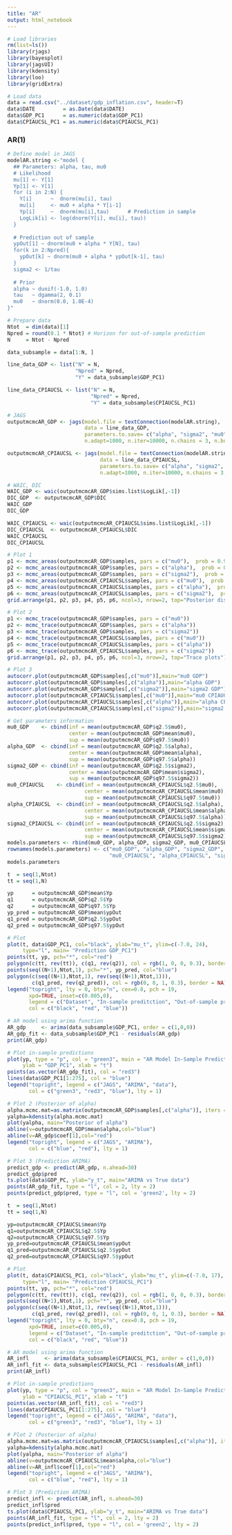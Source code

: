 ```yaml
---
title: "AR"
output: html_notebook
---
```


```r
# Load libraries
rm(list=ls())
library(rjags)
library(bayesplot)
library(jagsUI)
library(kdensity)
library(loo)
library(gridExtra)
```

```r
# Load data
data = read.csv("../dataset/gdp_inflation.csv", header=T)
data$DATE         = as.Date(data$DATE)
data$GDP_PC1      = as.numeric(data$GDP_PC1)
data$CPIAUCSL_PC1 = as.numeric(data$CPIAUCSL_PC1)
```

### AR(1)
```r
# Define model in JAGS
modelAR.string <-"model {
  ## Parameters: alpha, tau, mu0
  # Likelihood 
  mu[1] <- Y[1]
  Yp[1] <- Y[1]
  for (i in 2:N) {
    Y[i]      ~  dnorm(mu[i], tau)
    mu[i]     <- mu0 + alpha * Y[i-1]
    Yp[i]     ~  dnorm(mu[i],tau)      # Prediction in sample
    LogLik[i] <- log(dnorm(Y[i], mu[i], tau)) 
  }
  
  # Prediction out of sample 
  ypOut[1] ~ dnorm(mu0 + alpha * Y[N], tau) 
  for(k in 2:Npred){
    ypOut[k] ~ dnorm(mu0 + alpha * ypOut[k-1], tau) 
  }
  sigma2 <- 1/tau
  
  # Prior 
  alpha ~ dunif(-1.0, 1.0)
  tau   ~ dgamma(2, 0.1)
  mu0   ~ dnorm(0.0, 1.0E-4)
}"
```

```r
# Prepare data
Ntot  = dim(data)[1]
Npred = round(0.1 * Ntot) # Horizon for out-of-sample prediction
N     = Ntot - Npred

data_subsample = data[1:N, ]

line_data_GDP <- list("N" = N,
                      "Npred" = Npred,
                      "Y" = data_subsample$GDP_PC1)

line_data_CPIAUCSL <- list("N" = N,
                           "Npred" = Npred,
                           "Y" = data_subsample$CPIAUCSL_PC1)

# JAGS
outputmcmcAR_GDP <- jags(model.file = textConnection(modelAR.string),
                         data = line_data_GDP,
                         parameters.to.save= c("alpha", "sigma2", "mu0", "Yp", "ypOut", "LogLik"), 
                         n.adapt=1000, n.iter=10000, n.chains = 3, n.burnin = 1000)

outputmcmcAR_CPIAUCSL <- jags(model.file = textConnection(modelAR.string),
                              data = line_data_CPIAUCSL,
                              parameters.to.save= c("alpha", "sigma2", "mu0", "Yp", "ypOut", "LogLik"), 
                              n.adapt=1000, n.iter=10000, n.chains = 3, n.burnin = 1000)
```

```r
# WAIC, DIC
WAIC_GDP <- waic(outputmcmcAR_GDP$sims.list$LogLik[,-1])
DIC_GDP  <- outputmcmcAR_GDP$DIC
WAIC_GDP
DIC_GDP

WAIC_CPIAUCSL <- waic(outputmcmcAR_CPIAUCSL$sims.list$LogLik[,-1])
DIC_CPIAUCSL  <- outputmcmcAR_CPIAUCSL$DIC
WAIC_CPIAUCSL
DIC_CPIAUCSL
```

```r
# Plot 1
p1 <- mcmc_areas(outputmcmcAR_GDP$samples, pars = c("mu0"),  prob = 0.95)
p2 <- mcmc_areas(outputmcmcAR_GDP$samples, pars = c("alpha"),  prob = 0.95)
p3 <- mcmc_areas(outputmcmcAR_GDP$samples, pars = c("sigma2"),  prob = 0.95)
p4 <- mcmc_areas(outputmcmcAR_CPIAUCSL$samples, pars = c("mu0"),  prob = 0.95)
p5 <- mcmc_areas(outputmcmcAR_CPIAUCSL$samples, pars = c("alpha"),  prob = 0.95)
p6 <- mcmc_areas(outputmcmcAR_CPIAUCSL$samples, pars = c("sigma2"),  prob = 0.95)
grid.arrange(p1, p2, p3, p4, p5, p6, ncol=3, nrow=2, top="Posterior distributions")

# Plot 2
p1 <- mcmc_trace(outputmcmcAR_GDP$samples, pars = c("mu0"))
p2 <- mcmc_trace(outputmcmcAR_GDP$samples, pars = c("alpha"))
p3 <- mcmc_trace(outputmcmcAR_GDP$samples, pars = c("sigma2"))
p4 <- mcmc_trace(outputmcmcAR_CPIAUCSL$samples, pars = c("mu0"))
p5 <- mcmc_trace(outputmcmcAR_CPIAUCSL$samples, pars = c("alpha"))
p6 <- mcmc_trace(outputmcmcAR_CPIAUCSL$samples, pars = c("sigma2"))
grid.arrange(p1, p2, p3, p4, p5, p6, ncol=3, nrow=2, top="Trace plots")

# Plot 3
autocorr.plot(outputmcmcAR_GDP$samples[,c("mu0")],main="mu0 GDP")
autocorr.plot(outputmcmcAR_GDP$samples[,c("alpha")],main="alpha GDP")
autocorr.plot(outputmcmcAR_GDP$samples[,c("sigma2")],main="sigma2 GDP")
autocorr.plot(outputmcmcAR_CPIAUCSL$samples[,c("mu0")],main="mu0 CPIAUCSL")
autocorr.plot(outputmcmcAR_CPIAUCSL$samples[,c("alpha")],main="alpha CPIAUCSL")
autocorr.plot(outputmcmcAR_CPIAUCSL$samples[,c("sigma2")],main="sigma2 CPIAUCSL")
```

```r
# Get parameters information
mu0_GDP    <- cbind(inf = mean(outputmcmcAR_GDP$q2.5$mu0), 
                    center = mean(outputmcmcAR_GDP$mean$mu0),
                    sup = mean(outputmcmcAR_GDP$q97.5$mu0))
alpha_GDP  <- cbind(inf = mean(outputmcmcAR_GDP$q2.5$alpha), 
                    center = mean(outputmcmcAR_GDP$mean$alpha),
                    sup = mean(outputmcmcAR_GDP$q97.5$alpha))
sigma2_GDP <- cbind(inf = mean(outputmcmcAR_GDP$q2.5$sigma2), 
                    center = mean(outputmcmcAR_GDP$mean$sigma2),
                    sup = mean(outputmcmcAR_GDP$q97.5$sigma2))
mu0_CPIAUCSL    <- cbind(inf = mean(outputmcmcAR_CPIAUCSL$q2.5$mu0), 
                         center = mean(outputmcmcAR_CPIAUCSL$mean$mu0),
                         sup = mean(outputmcmcAR_CPIAUCSL$q97.5$mu0))
alpha_CPIAUCSL  <- cbind(inf = mean(outputmcmcAR_CPIAUCSL$q2.5$alpha), 
                         center = mean(outputmcmcAR_CPIAUCSL$mean$alpha),
                         sup = mean(outputmcmcAR_CPIAUCSL$q97.5$alpha))
sigma2_CPIAUCSL <- cbind(inf = mean(outputmcmcAR_CPIAUCSL$q2.5$sigma2), 
                         center = mean(outputmcmcAR_CPIAUCSL$mean$sigma2),
                         sup = mean(outputmcmcAR_CPIAUCSL$q97.5$sigma2))
models.parameters <- rbind(mu0_GDP, alpha_GDP, sigma2_GDP, mu0_CPIAUCSL, alpha_CPIAUCSL, sigma2_CPIAUCSL)
rownames(models.parameters) <- c("mu0_GDP", "alpha_GDP", "sigma2_GDP", 
                                 "mu0_CPIAUCSL", "alpha_CPIAUCSL", "sigma2_CPIAUCSL")
models.parameters
```

```r
t  = seq(1,Ntot)
tt = seq(1,N)

yp      = outputmcmcAR_GDP$mean$Yp
q1      = outputmcmcAR_GDP$q2.5$Yp
q2      = outputmcmcAR_GDP$q97.5$Yp
yp_pred = outputmcmcAR_GDP$mean$ypOut
q1_pred = outputmcmcAR_GDP$q2.5$ypOut
q2_pred = outputmcmcAR_GDP$q97.5$ypOut

# Plot
plot(t, data$GDP_PC1, col="black", ylab="mu_t", ylim=c(-7.0, 24),
     type="l", main= "Prediction GDP_PC1")
points(tt, yp, pch="*", col="red")
polygon(c(tt, rev(tt)), c(q1, rev(q2)), col = rgb(1, 0, 0, 0.3), border = NA)
points(seq((N+1),Ntot,1), pch="*", yp_pred, col="blue")
polygon(c(seq((N+1),Ntot,1), rev(seq((N+1),Ntot,1))), 
        c(q1_pred, rev(q2_pred)), col = rgb(0, 0, 1, 0.3), border = NA)
legend("topright", lty = 0, bty="n", cex=0.8, pch = 19,
       xpd=TRUE, inset=c(0.005,0),
       legend = c("Dataset", "In-sample preditction", "Out-of-sample prediction"), 
       col = c("black", "red", "blue"))
```

```r
# AR model using arima function
AR_gdp     <- arima(data_subsample$GDP_PC1, order = c(1,0,0))
AR_gdp_fit <- data_subsample$GDP_PC1 - residuals(AR_gdp)
print(AR_gdp)

# Plot in-sample predictions
plot(yp, type = "p", col = "green3", main = "AR Model In-Sample Predictions",
     ylab = "GDP_PC1", xlab = "t")
points(as.vector(AR_gdp_fit), col = "red3")
lines(data$GDP_PC1[1:275], col = "blue")
legend("topright", legend = c("JAGS", "ARIMA", "data"),
       col = c("green3", "red3", "blue"), lty = 1)

# Plot 2 (Posterior of alpha)
alpha.mcmc.mat=as.matrix(outputmcmcAR_GDP$samples[,c("alpha")], iters = FALSE)
yalpha=kdensity(alpha.mcmc.mat)
plot(yalpha, main="Posterior of alpha")
abline(v=outputmcmcAR_GDP$mean$alpha,col="blue")
abline(v=AR_gdp$coef[1],col="red")
legend("topright", legend = c("JAGS", "ARIMA"),
       col = c("blue", "red"), lty = 1)

# Plot 3 (Prediction ARIMA)
predict_gdp <- predict(AR_gdp, n.ahead=30)
predict_gdp$pred
ts.plot(data$GDP_PC, ylab="y_t", main="ARIMA vs True data")
points(AR_gdp_fit, type = "l", col = 2, lty = 2)
points(predict_gdp$pred, type = "l", col = 'green2', lty = 2)
```

```r
t  = seq(1,Ntot)
tt = seq(1,N)

yp=outputmcmcAR_CPIAUCSL$mean$Yp
q1=outputmcmcAR_CPIAUCSL$q2.5$Yp
q2=outputmcmcAR_CPIAUCSL$q97.5$Yp
yp_pred=outputmcmcAR_CPIAUCSL$mean$ypOut
q1_pred=outputmcmcAR_CPIAUCSL$q2.5$ypOut
q2_pred=outputmcmcAR_CPIAUCSL$q97.5$ypOut

# Plot
plot(t, data$CPIAUCSL_PC1, col="black", ylab="mu_t", ylim=c(-7.0, 17),
     type="l", main= "Prediction CPIAUCSL_PC1")
points(tt, yp, pch="*", col="red")
polygon(c(tt, rev(tt)), c(q1, rev(q2)), col = rgb(1, 0, 0, 0.3), border = NA)
points(seq((N+1),Ntot,1), pch="*", yp_pred, col="blue")
polygon(c(seq((N+1),Ntot,1), rev(seq((N+1),Ntot,1))), 
        c(q1_pred, rev(q2_pred)), col = rgb(0, 0, 1, 0.3), border = NA)
legend("topright", lty = 0, bty="n", cex=0.8, pch = 19,
       xpd=TRUE, inset=c(0.005,0),
       legend = c("Dataset", "In-sample preditction", "Out-of-sample prediction"), 
       col = c("black", "red", "blue"))
```

```r
# AR model using arima function
AR_infl     <- arima(data_subsample$CPIAUCSL_PC1, order = c(1,0,0))
AR_infl_fit <- data_subsample$CPIAUCSL_PC1 - residuals(AR_infl)
print(AR_infl)

# Plot in-sample predictions
plot(yp, type = "p", col = "green3", main = "AR Model In-Sample Predictions",
     ylab = "CPIAUCSL_PC1", xlab = "t")
points(as.vector(AR_infl_fit), col = "red3")
lines(data$CPIAUCSL_PC1[1:275], col = "blue")
legend("topright", legend = c("JAGS", "ARIMA", "data"),
       col = c("green3", "red3", "blue"), lty = 1)

# Plot 2 (Posterior of alpha)
alpha.mcmc.mat=as.matrix(outputmcmcAR_CPIAUCSL$samples[,c("alpha")], iters = FALSE)
yalpha=kdensity(alpha.mcmc.mat)
plot(yalpha, main="Posterior of alpha")
abline(v=outputmcmcAR_CPIAUCSL$mean$alpha,col="blue")
abline(v=AR_infl$coef[1],col="red")
legend("topright", legend = c("JAGS", "ARIMA"),
       col = c("blue", "red"), lty = 1)

# Plot 3 (Prediction ARIMA)
predict_infl <- predict(AR_infl, n.ahead=30)
predict_infl$pred
ts.plot(data$CPIAUCSL_PC1, ylab="y_t", main="ARIMA vs True data")
points(AR_infl_fit, type = "l", col = 2, lty = 2)
points(predict_infl$pred, type = "l", col = 'green2', lty = 2)
```